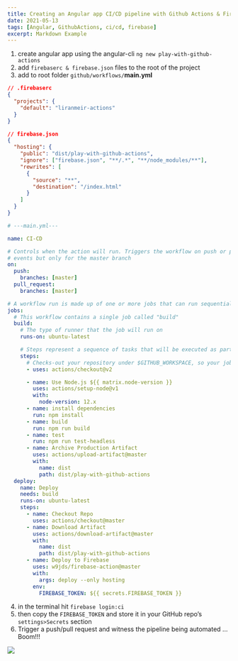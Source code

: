 ```yaml
---
title: Creating an Angular app CI/CD pipeline with Github Actions & Firebase — less then 5 min
date: 2021-05-13
tags: [Angular, GithubActions, ci/cd, firebase]
excerpt: Markdown Example
---
```


1. create angular app using the angular-cli
   `ng new play-with-github-actions`
2. add `firebaserc & firebase.json` files to the root of the project
3. add to root folder `github/workflows/`<b>main.yml</b>

```json 
// .firebaserc
{
  "projects": {
    "default": "liranmeir-actions"
  }
}
```

```json
// firebase.json
{
  "hosting": {
    "public": "dist/play-with-github-actions",
    "ignore": ["firebase.json", "**/.*", "**/node_modules/**"],
    "rewrites": [
      {
        "source": "**",
        "destination": "/index.html"
      }
    ]
  }
}
```

```yml
# ---main.yml---

name: CI-CD

# Controls when the action will run. Triggers the workflow on push or pull request
# events but only for the master branch
on:
  push:
    branches: [master]
  pull_request:
    branches: [master]

# A workflow run is made up of one or more jobs that can run sequentially or in parallel
jobs:
  # This workflow contains a single job called "build"
  build:
    # The type of runner that the job will run on
    runs-on: ubuntu-latest

    # Steps represent a sequence of tasks that will be executed as part of the job
    steps:
      # Checks-out your repository under $GITHUB_WORKSPACE, so your job can access it
      - uses: actions/checkout@v2

      - name: Use Node.js ${{ matrix.node-version }}
        uses: actions/setup-node@v1
        with:
          node-version: 12.x
      - name: install dependencies
        run: npm install
      - name: build
        run: npm run build
      - name: test
        run: npm run test-headless
      - name: Archive Production Artifact
        uses: actions/upload-artifact@master
        with:
          name: dist
          path: dist/play-with-github-actions
  deploy:
    name: Deploy
    needs: build
    runs-on: ubuntu-latest
    steps:
      - name: Checkout Repo
        uses: actions/checkout@master
      - name: Download Artifact
        uses: actions/download-artifact@master
        with:
          name: dist
          path: dist/play-with-github-actions
      - name: Deploy to Firebase
        uses: w9jds/firebase-action@master
        with:
          args: deploy --only hosting
        env:
          FIREBASE_TOKEN: ${{ secrets.FIREBASE_TOKEN }}

```

4. in the terminal hit `firebase login:ci `
5. then copy the `FIREBASE_TOKEN` and store it in your GitHub repo’s `settings>Secrets` section
6. Trigger a push/pull request and witness the pipeline being automated … Boom!!!

![](https://cdn-images-1.medium.com/max/2400/1*ZtsUu3jwwW_IvWQhvXSGmA.png)<!-- .element height="25%" width="25%" -->
